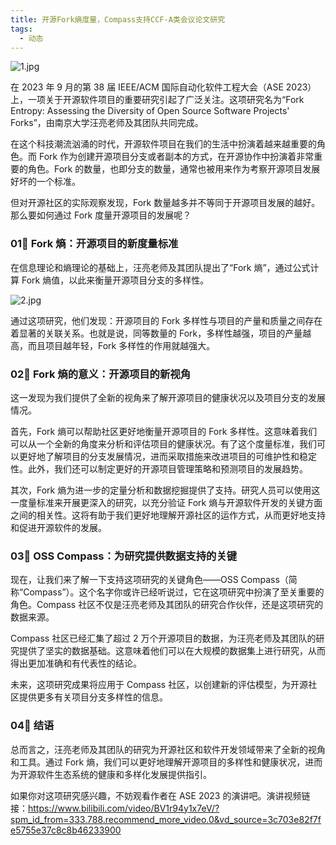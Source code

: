 ```yaml
---
title: 开源Fork熵度量，Compass支持CCF-A类会议论文研究
tags:
  - 动态
---
```


![1.jpg](media/1.png)

<!--truncate-->

在 2023 年 9 月的第 38 届 IEEE/ACM 国际自动化软件工程大会（ASE 2023）上，一项关于开源软件项目的重要研究引起了广泛关注。这项研究名为“Fork Entropy: Assessing the Diversity of Open Source Software Projects' Forks”，由南京大学汪亮老师及其团队共同完成。

在这个科技潮流汹涌的时代，开源软件项目在我们的生活中扮演着越来越重要的角色。而 Fork 作为创建开源项目分支或者副本的方式，在开源协作中扮演着非常重要的角色。Fork 的数量，也即分支的数量，通常也被用来作为考察开源项目发展好坏的一个标准。

但对开源社区的实际观察发现，Fork 数量越多并不等同于开源项目发展的越好。那么要如何通过 Fork 度量开源项目的发展呢？

### 01🌟 Fork 熵：开源项目的新度量标准

在信息理论和熵理论的基础上，汪亮老师及其团队提出了“Fork 熵”，通过公式计算 Fork 熵值，以此来衡量开源项目分支的多样性。

![2.jpg](media/2.png)

通过这项研究，他们发现：开源项目的 Fork 多样性与项目的产量和质量之间存在着显著的关联关系。也就是说，同等数量的 Fork，多样性越强，项目的产量越高，而且项目越年轻，Fork 多样性的作用就越强大。

### 02🌟 Fork 熵的意义：开源项目的新视角

这一发现为我们提供了全新的视角来了解开源项目的健康状况以及项目分支的发展情况。

首先，Fork 熵可以帮助社区更好地衡量开源项目的 Fork 多样性。这意味着我们可以从一个全新的角度来分析和评估项目的健康状况。有了这个度量标准，我们可以更好地了解项目的分支发展情况，进而采取措施来改进项目的可维护性和稳定性。此外，我们还可以制定更好的开源项目管理策略和预测项目的发展趋势。

其次，Fork 熵为进一步的定量分析和数据挖掘提供了支持。研究人员可以使用这一度量标准来开展更深入的研究，以充分验证 Fork 熵与开源软件开发的关键方面之间的相关性。这将有助于我们更好地理解开源社区的运作方式，从而更好地支持和促进开源软件的发展。

### 03🌟 OSS Compass：为研究提供数据支持的关键

现在，让我们来了解一下支持这项研究的关键角色——OSS Compass（简称“Compass”）。这个名字你或许已经听说过，它在这项研究中扮演了至关重要的角色。Compass 社区不仅是汪亮老师及其团队的研究合作伙伴，还是这项研究的数据来源。

Compass 社区已经汇集了超过 2 万个开源项目的数据，为汪亮老师及其团队的研究提供了坚实的数据基础。这意味着他们可以在大规模的数据集上进行研究，从而得出更加准确和有代表性的结论。

未来，这项研究成果将应用于 Compass 社区，以创建新的评估模型，为开源社区提供更多有关项目分支多样性的信息。

### 04🌟 结语

总而言之，汪亮老师及其团队的研究为开源社区和软件开发领域带来了全新的视角和工具。通过 Fork 熵，我们可以更好地理解开源项目的多样性和健康状况，进而为开源软件生态系统的健康和多样化发展提供指引。

如果你对这项研究感兴趣，不妨观看作者在 ASE 2023 的演讲吧。演讲视频链接：https://www.bilibili.com/video/BV1r94y1x7eV/?spm_id_from=333.788.recommend_more_video.0&vd_source=3c703e82f7fe5755e37c8c8b46233900
